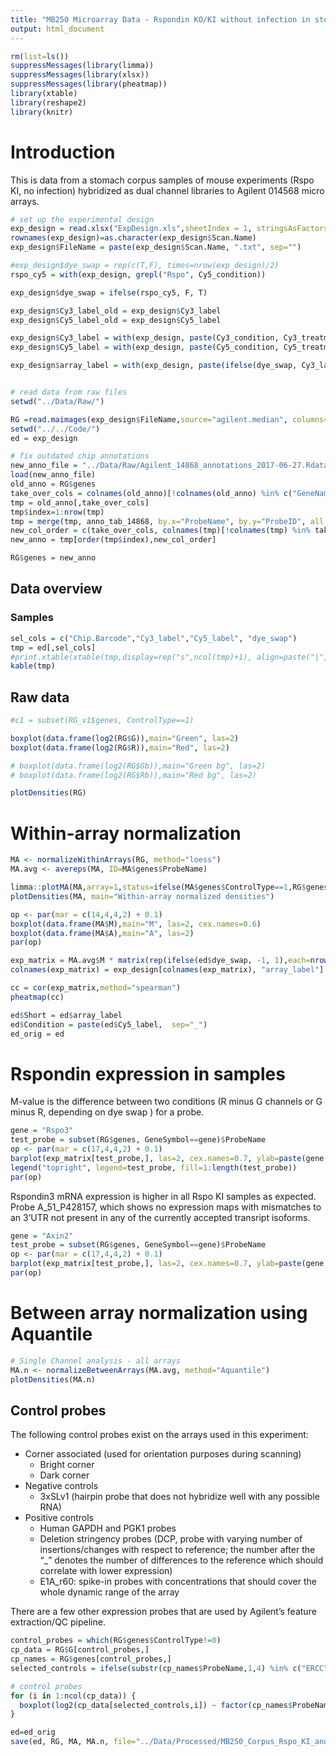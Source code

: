 ```yaml
---
title: "MB250 Microarray Data - Rspondin KO/KI without infection in stomach corpus - Reanalysis with LIMMA"
output: html_document
---
```


```r
rm(list=ls())
suppressMessages(library(limma))
suppressMessages(library(xlsx))
suppressMessages(library(pheatmap))
library(xtable)
library(reshape2)
library(knitr)
```

# Introduction

This is data from a stomach corpus samples of mouse experiments (Rspo KI, no infection) hybridized as dual channel libraries to Agilent 014568 micro arrays. 

```r
# set up the experimental design
exp_design = read.xlsx("ExpDesign.xls",sheetIndex = 1, stringsAsFactors=F)
rownames(exp_design)=as.character(exp_design$Scan.Name)
exp_design$FileName = paste(exp_design$Scan.Name, ".txt", sep="")

#exp_design$dye_swap = rep(c(T,F), times=nrow(exp_design)/2)
rspo_cy5 = with(exp_design, grepl("Rspo", Cy5_condition))

exp_design$dye_swap = ifelse(rspo_cy5, F, T)

exp_design$Cy3_label_old = exp_design$Cy3_label
exp_design$Cy5_label_old = exp_design$Cy5_label

exp_design$Cy3_label = with(exp_design, paste(Cy3_condition, Cy3_treatment, Cy3_replicate, sep="_"))
exp_design$Cy5_label = with(exp_design, paste(Cy5_condition, Cy5_treatment, Cy5_replicate, sep="_"))

exp_design$array_label = with(exp_design, paste(ifelse(dye_swap, Cy3_label, Cy5_label), "_vs_",ifelse(dye_swap,Cy5_label, Cy3_label),"_",ifelse(dye_swap,"dye_swp","no_swp") ,sep=""))


# read data from raw files
setwd("../Data/Raw/")

RG =read.maimages(exp_design$FileName,source="agilent.median", columns=list(G="gProcessedSignal",R="rProcessedSignal"))
setwd("../../Code/")
ed = exp_design

# fix outdated chip annotations
new_anno_file = "../Data/Raw/Agilent_14868_annotations_2017-06-27.Rdata"
load(new_anno_file)
old_anno = RG$genes
take_over_cols = colnames(old_anno)[!colnames(old_anno) %in% c("GeneName","Description","SystematicName")]
tmp = old_anno[,take_over_cols]
tmp$index=1:nrow(tmp)
tmp = merge(tmp, anno_tab_14868, by.x="ProbeName", by.y="ProbeID", all.x=T, sort=F)
new_col_order = c(take_over_cols, colnames(tmp)[!colnames(tmp) %in% take_over_cols])
new_anno = tmp[order(tmp$index),new_col_order]

RG$genes = new_anno
```


## Data overview


### Samples 

```r
sel_cols = c("Chip.Barcode","Cy3_label","Cy5_label", "dye_swap")
tmp = ed[,sel_cols]
#print.xtable(xtable(tmp,display=rep("s",ncol(tmp)+1), align=paste("|",rep("l|", ncol(tmp)+1)), file="" , include.rownames=F), type="html")
kable(tmp)
```

## Raw data

```r
#c1 = subset(RG_v1$genes, ControlType==1)

boxplot(data.frame(log2(RG$G)),main="Green", las=2)
boxplot(data.frame(log2(RG$R)),main="Red", las=2)

# boxplot(data.frame(log2(RG$Gb)),main="Green bg", las=2)
# boxplot(data.frame(log2(RG$Rb)),main="Red bg", las=2)

plotDensities(RG)
```

# Within-array normalization

```r
MA <- normalizeWithinArrays(RG, method="loess")
MA.avg <- avereps(MA, ID=MA$genes$ProbeName)

limma::plotMA(MA,array=1,status=ifelse(MA$genes$ControlType==1,RG$genes$ProbeName,"gene"),cex=1, legend=F)
plotDensities(MA, main="Within-array normalized densities")

op <- par(mar = c(14,4,4,2) + 0.1)
boxplot(data.frame(MA$M),main="M", las=2, cex.names=0.6)
boxplot(data.frame(MA$A),main="A", las=2)
par(op)
```

```r
exp_matrix = MA.avg$M * matrix(rep(ifelse(ed$dye_swap, -1, 1),each=nrow(MA.avg$M)),nrow(MA.avg$M),ncol(MA.avg$M))
colnames(exp_matrix) = exp_design[colnames(exp_matrix), "array_label"]

cc = cor(exp_matrix,method="spearman")
pheatmap(cc)
```

```r
ed$Short = ed$array_label
ed$Condition = paste(ed$Cy5_label,  sep="_")
ed_orig = ed
```


# Rspondin expression in samples

M-value is the difference between two conditions (R minus G channels or G minus R, depending on dye swap ) for a probe. 

```r
gene = "Rspo3"
test_probe = subset(RG$genes, GeneSymbol==gene)$ProbeName
op <- par(mar = c(17,4,4,2) + 0.1)
barplot(exp_matrix[test_probe,], las=2, cex.names=0.7, ylab=paste(gene, " M-value [",test_probe,"]", sep=""), beside = T, col=1:length(test_probe) )
legend("topright", legend=test_probe, fill=1:length(test_probe))
par(op)
```

Rspondin3 mRNA expression is higher in all Rspo KI samples as expected. Probe A_51_P428157, which shows no expression maps with mismatches to an 3'UTR not present in any of the currently accepted transript isoforms.

```r
gene = "Axin2"
test_probe = subset(RG$genes, GeneSymbol==gene)$ProbeName
op <- par(mar = c(17,4,4,2) + 0.1)
barplot(exp_matrix[test_probe,], las=2, cex.names=0.7, ylab=paste(gene, " M-value [",test_probe,"]", sep="") )
par(op)
```

# Between array normalization using Aquantile

```r

# Single Channel analysis - all arrays
MA.n <- normalizeBetweenArrays(MA.avg, method="Aquantile")
plotDensities(MA.n)
```

## Control probes

The following control probes exist on the arrays used in this experiment:

* Corner associated (used for orientation purposes during scanning)
  * Bright corner 
  * Dark corner 
* Negative controls
  * 3xSLv1 (hairpin probe that does not hybridize well with any possible RNA)
* Positive controls
  * Human GAPDH and PGK1 probes
  * Deletion stringency probes (DCP, probe with varying number of insertions/changes with respect to reference; the number after the "_" denotes the number of differences to the reference which should correlate with lower expression)
  * E1A_r60: spike-in probes with concentrations that should cover the whole dynamic range of the array

There are a few other expression probes that are used by Agilent's feature extraction/QC pipeline. 

```r
control_probes = which(RG$genes$ControlType!=0)
cp_data = RG$G[control_probes,]
cp_names = RG$genes[control_probes,]
selected_controls = ifelse(substr(cp_names$ProbeName,1,4) %in% c("ERCC", "ETG0","ETG1") | substr(cp_names$ProbeName,1,2) == "RC",F,T)

# control probes
for (i in 1:ncol(cp_data)) {
  boxplot(log2(cp_data[selected_controls,i]) ~ factor(cp_names$ProbeName[selected_controls]),las=2, main=paste("Sample",colnames(cp_data)[i]), outline=F)
}
```


```r
ed=ed_orig
save(ed, RG, MA, MA.n, file="../Data/Processed/MB250_Corpus_Rspo_KI_and_KO_with_or_wo_Hp_micro_array_preprocessed_data.Rdata")
```

